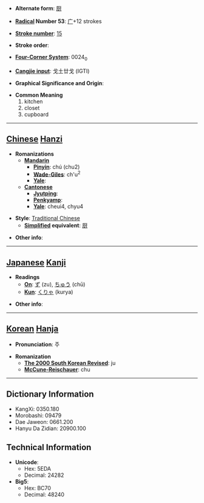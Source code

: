 * '''Alternate form''': [[厨]]

* '''[[Wiktionary:Chinese radical index| Radical]] Number 53''': [[Wiktionary:Chinese radical index 广|广]]+12 strokes

* '''[[Wiktionary:Chinese total strokes index|Stroke number]]''': [[Wiktionary:Chinese total strokes index 15|15]]

* '''Stroke order''': 

* '''[[Wiktionary:Chinese four corner index|Four-Corner System]]''': 0024<sub>0</sub>

* '''[[Wiktionary:Chinese Cangjie index|Cangjie input]]''': 戈土廿戈 (IGTI)

* '''Graphical Significance and Origin''': 

* '''Common Meaning'''
*#kitchen
*# closet
*# cupboard


----

== [[Chinese]] [[Hanzi]] ==

* '''Romanizations'''
** '''[[Mandarin]]'''
*** '''[[Pinyin]]''': chú (chu2)
*** '''[[Wade-Giles]]''': ch'u<sup>2</sup>
*** '''[[Yale]]''': 
** '''[[Cantonese]]'''
*** '''[[Jyutping]]''':
*** '''[[Penkyamp]]''': 
*** '''[[Yale]]''': cheui4, chyu4

* '''Style''': [[Traditional Chinese]] 
** '''[[Simplified Chinese|Simplified]] equivalent''': [[厨]]

* '''Other info''': 

----

== [[Japanese]] [[Kanji]] ==

* '''Readings'''
** '''[[On]]''': [[ず]] (zu), [[ちゅう]] (chū)
** '''[[Kun]]''': [[くりゃ]] (kurya)

* '''Other info''':  

----

== [[Korean]] [[Hanja]] ==

* '''Pronunciation''': 주

* '''Romanization'''
** '''[[The 2000 South Korean Revised Romanization|The 2000 South Korean Revised]]''': ju
** '''[[McCune-Reischauer]]''': chu

----

== Dictionary Information ==

* KangXi: 0350.180
* Morobashi: 09479
* Dae Jaweon: 0661.200
* Hanyu Da Zidian: 20900.100

== Technical Information ==

* '''Unicode''':
** Hex: 5EDA
** Decimal: 24282
* '''Big5''':
** Hex: BC70
** Decimal: 48240